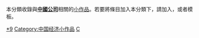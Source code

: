 {{Catnav|頁面分類|各種主題的頁面分類|按國家分類|各國組織|各國公司|中国公司}}
{{Hidden category}}
{{WPSS-cat}}
本分類收錄與'''[[中國|中國]][[:Category:中国公司|公司]]'''相關的[[Wikipedia:小作品|小作品]]。若要將條目加入本分類下，請加入'''{{tl|Chinese company-stub}}'''，或者'''{{tl|中國公司小作品}}'''模板。

[[Category:中國公司|*9]]
[[Category:中国经济小作品|Category:中国经济小作品]]
[[Category:各国公司小作品|C]]